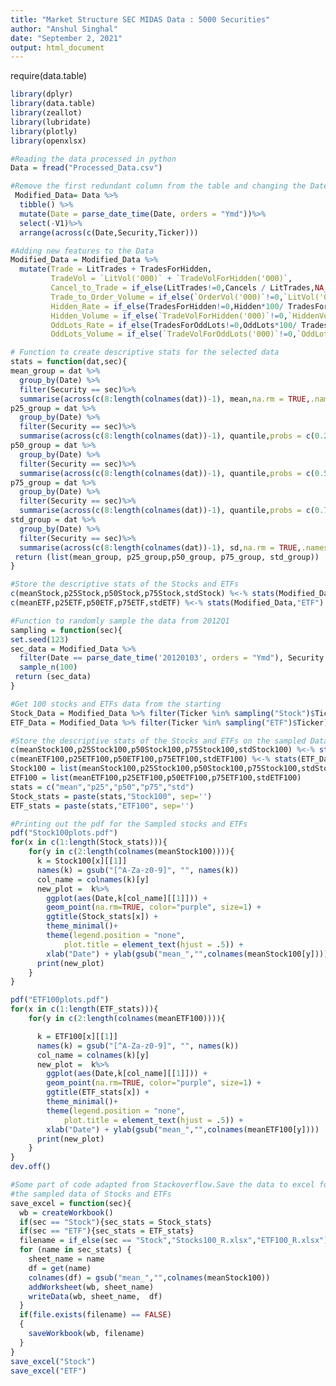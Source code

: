 ```yaml
---
title: "Market Structure SEC MIDAS Data : 5000 Securities"
author: "Anshul Singhal"
date: "September 2, 2021"
output: html_document
---
```

require(data.table)
```r
library(dplyr)
library(data.table)
library(zeallot)
library(lubridate)
library(plotly)
library(openxlsx)
```

```r
#Reading the data processed in python
Data = fread("Processed_Data.csv")
```

```r
#Remove the first redundant column from the table and changing the Date Format
 Modified_Data= Data %>% 
  tibble() %>%
  mutate(Date = parse_date_time(Date, orders = "Ymd"))%>%
  select(-V1)%>%
  arrange(across(c(Date,Security,Ticker)))
```

```r
#Adding new features to the Data
Modified_Data = Modified_Data %>% 
  mutate(Trade = LitTrades + TradesForHidden,
         TradeVol = `LitVol('000)` + `TradeVolForHidden('000)`,
         Cancel_to_Trade = if_else(LitTrades!=0,Cancels / LitTrades,NA_real_),
         Trade_to_Order_Volume = if_else(`OrderVol('000)`!=0,`LitVol('000)`*100/`OrderVol('000)`,NA_real_),
         Hidden_Rate = if_else(TradesForHidden!=0,Hidden*100/ TradesForHidden,NA_real_),
         Hidden_Volume = if_else(`TradeVolForHidden('000)`!=0,`HiddenVol('000)`*100/`TradeVolForHidden('000)`,NA_real_),
         OddLots_Rate = if_else(TradesForOddLots!=0,OddLots*100/ TradesForOddLots,NA_real_),
         OddLots_Volume = if_else(`TradeVolForOddLots('000)`!=0,`OddLotVol('000)`*100/ `TradeVolForOddLots('000)`,NA_real_))
```


```r
# Function to create descriptive stats for the selected data 
stats = function(dat,sec){
mean_group = dat %>%
  group_by(Date) %>%
  filter(Security == sec)%>%
  summarise(across(c(8:length(colnames(dat))-1), mean,na.rm = TRUE,.names = "mean_{.col}"))
p25_group = dat %>%
  group_by(Date) %>%
  filter(Security == sec)%>%
  summarise(across(c(8:length(colnames(dat))-1), quantile,probs = c(0.25),na.rm = TRUE,.names = "p25_{.col}"))
p50_group = dat %>%
  group_by(Date) %>%
  filter(Security == sec)%>%
  summarise(across(c(8:length(colnames(dat))-1), quantile,probs = c(0.5),na.rm = TRUE,.names = "p50_{.col}"))
p75_group = dat %>%
  group_by(Date) %>%
  filter(Security == sec)%>%
  summarise(across(c(8:length(colnames(dat))-1), quantile,probs = c(0.75),na.rm = TRUE,.names = "p75_{.col}"))
std_group = dat %>%
  group_by(Date) %>%
  filter(Security == sec)%>%
  summarise(across(c(8:length(colnames(dat))-1), sd,na.rm = TRUE,.names = "std_{.col}"))
 return (list(mean_group, p25_group,p50_group, p75_group, std_group))
}

```

```r
#Store the descriptive stats of the Stocks and ETFs
c(meanStock,p25Stock,p50Stock,p75Stock,stdStock) %<-% stats(Modified_Data,"Stock")
c(meanETF,p25ETF,p50ETF,p75ETF,stdETF) %<-% stats(Modified_Data,"ETF")
```

```r
#Function to randomly sample the data from 2012Q1
sampling = function(sec){
set.seed(123)
sec_data = Modified_Data %>%
  filter(Date == parse_date_time('20120103', orders = "Ymd"), Security == sec) %>%
  sample_n(100)
 return (sec_data)
}
```

```r
#Get 100 stocks and ETFs data from the starting
Stock_Data = Modified_Data %>% filter(Ticker %in% sampling("Stock")$Ticker)
ETF_Data = Modified_Data %>% filter(Ticker %in% sampling("ETF")$Ticker)
```
   
```r
#Store the descriptive stats of the Stocks and ETFs on the sampled Data
c(meanStock100,p25Stock100,p50Stock100,p75Stock100,stdStock100) %<-% stats(Stock_Data,"Stock")
c(meanETF100,p25ETF100,p50ETF100,p75ETF100,stdETF100) %<-% stats(ETF_Data,"ETF")
Stock100 = list(meanStock100,p25Stock100,p50Stock100,p75Stock100,stdStock100)
ETF100 = list(meanETF100,p25ETF100,p50ETF100,p75ETF100,stdETF100)
stats = c("mean","p25","p50","p75","std")
Stock_stats = paste(stats,"Stock100", sep='')
ETF_stats = paste(stats,"ETF100", sep='')
```    

```r
#Printing out the pdf for the Sampled stocks and ETFs
pdf("Stock100plots.pdf")
for(x in c(1:length(Stock_stats))){
    for(y in c(2:length(colnames(meanStock100)))){
      k = Stock100[x][[1]]
      names(k) = gsub("[^A-Za-z0-9]", "", names(k))
      col_name = colnames(k)[y]
      new_plot =  k%>%
        ggplot(aes(Date,k[col_name][[1]])) +
        geom_point(na.rm=TRUE, color="purple", size=1) + 
        ggtitle(Stock_stats[x]) +
        theme_minimal()+
        theme(legend.position = "none",
            plot.title = element_text(hjust = .5)) +
        xlab("Date") + ylab(gsub("mean_","",colnames(meanStock100[y])))
      print(new_plot)
    }
}

pdf("ETF100plots.pdf")
for(x in c(1:length(ETF_stats))){
    for(y in c(2:length(colnames(meanETF100)))){

      k = ETF100[x][[1]]
      names(k) = gsub("[^A-Za-z0-9]", "", names(k))
      col_name = colnames(k)[y]
      new_plot =  k%>%
        ggplot(aes(Date,k[col_name][[1]])) +
        geom_point(na.rm=TRUE, color="purple", size=1) + 
        ggtitle(ETF_stats[x]) +
        theme_minimal()+
        theme(legend.position = "none",
            plot.title = element_text(hjust = .5)) +
        xlab("Date") + ylab(gsub("mean_","",colnames(meanETF100[y])))
      print(new_plot)
    }
}
dev.off()
```

```r
#Some part of code adapted from Stackoverflow.Save the data to excel for the descriptive stats for 
#the sampled data of Stocks and ETFs
save_excel = function(sec){
  wb = createWorkbook()
  if(sec == "Stock"){sec_stats = Stock_stats}
  if(sec == "ETF"){sec_stats = ETF_stats}
  filename = if_else(sec == "Stock","Stocks100_R.xlsx","ETF100_R.xlsx")
  for (name in sec_stats) {
    sheet_name = name
    df = get(name)
    colnames(df) = gsub("mean_","",colnames(meanStock100))
    addWorksheet(wb, sheet_name)
    writeData(wb, sheet_name,  df)
  }
  if(file.exists(filename) == FALSE)
  {
    saveWorkbook(wb, filename)
  }
}
save_excel("Stock")
save_excel("ETF")
```

